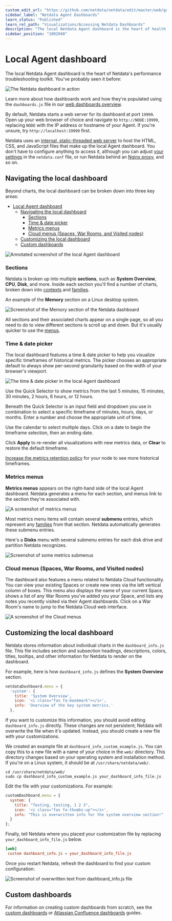 ```yaml
---
custom_edit_url: "https://github.com/netdata/netdata/edit/master/web/gui/README.md"
sidebar_label: "Netdata Agent Dashboards"
learn_status: "Published"
learn_rel_path: "Visualizations/Accessing Netdata Dashboards"
description: "The local Netdata Agent dashboard is the heart of health monitoring and performance troubleshooting, with hundreds of real-time charts."
sidebar_position: "1002040"
---
```



# Local Agent dashboard

The local Netdata Agent dashboard is the heart of Netdata's performance troubleshooting toolkit. You've probably seen it
before:

![The Netdata dashboard in
action](https://user-images.githubusercontent.com/1153921/101513938-fae28380-3939-11eb-9434-8ad86a39be62.gif)

Learn more about how dashboards work and how they're populated using the `dashboards.js` file in our [web dashboards
overview](/docs/contributing/web).

By default, Netdata starts a web server for its dashboard at port `19999`. Open up your web browser of choice and
navigate to `http://NODE:19999`, replacing `NODE` with the IP address or hostname of your Agent. If you're unsure, try
`http://localhost:19999` first.

Netdata uses an [internal, static-threaded web server](/docs/configuring/securing-netdata-agents/web-server) to host the HTML, CSS, and JavaScript
files that make up the local Agent dashboard. You don't have to configure anything to access it, although you can adjust
[your settings](/docs/configuring/securing-netdata-agents/web-server#other-netdataconf-web-section-options) in the `netdata.conf` file, or run Netdata
behind an [Nginx proxy](/docs/configuring/securing-netdata-agents/reverse-proxies/nginx), and so on.

## Navigating the local dashboard

Beyond charts, the local dashboard can be broken down into three key areas:

- [Local Agent dashboard](#local-agent-dashboard)
  - [Navigating the local dashboard](#navigating-the-local-dashboard)
    - [Sections](#sections)
    - [Time \& date picker](#time--date-picker)
    - [Metrics menus](#metrics-menus)
    - [Cloud menus (Spaces, War Rooms, and Visited nodes)](#cloud-menus-spaces-war-rooms-and-visited-nodes)
  - [Customizing the local dashboard](#customizing-the-local-dashboard)
  - [Custom dashboards](#custom-dashboards)

![Annotated screenshot of the local Agent
dashboard](https://user-images.githubusercontent.com/1153921/101509403-f7e59400-3935-11eb-9abd-cbecfa3ee49a.png)

### Sections

Netdata is broken up into multiple **sections**, such as **System Overview**,
**CPU**, **Disk**, and more. Inside each section you'll find a number of charts,
broken down into [contexts](/docs/contributing/web#contexts) and
[families](/docs/contributing/web#families).

An example of the **Memory** section on a Linux desktop system.

![Screenshot of the Memory section of the Netdata
dashboard](https://user-images.githubusercontent.com/1153921/101508423-e354cc00-3934-11eb-9b33-3ad57a5988b4.png)

All sections and their associated charts appear on a single page, so all you need to do to view different sections is
scroll up and down. But it's usually quicker to use the [menus](#metrics-menus).

### Time & date picker

The local dashboard features a time & date picker to help you visualize specific timeframes of historical metrics. The
picker chooses an appropriate default to always show per-second granularity based on the width of your browser's
viewport.

![The time & date picker in the local Agent
dashboard](https://user-images.githubusercontent.com/1153921/101507784-2c585080-3934-11eb-9d6e-eff30b8553e4.png)

Use the Quick Selector to show metrics from the last 5 minutes, 15 minutes, 30 minutes, 2 hours, 6 hours, or 12 hours.

Beneath the Quick Selector is an input field and dropdown you use in combination to select a specific timeframe of
minutes, hours, days, or months. Enter a number and choose the appropriate unit of time.

Use the calendar to select multiple days. Click on a date to begin the timeframe selection, then an ending date. 

Click **Apply** to re-render all visualizations with new metrics data, or **Clear** to restore the default timeframe.

[Increase the metrics retention policy](/docs/configuring/optimizing-metrics-database/change-how-long-netdata-stores-metrics) for your node to see more historical
timeframes.

### Metrics menus

**Metrics menus** appears on the right-hand side of the local Agent dashboard. Netdata generates a menu for each
section, and menus link to the section they're associated with.

![A screenshot of metrics menus](https://user-images.githubusercontent.com/1153921/80834638-f08f2880-8ba5-11ea-99ae-f610b2885fd6.png)

Most metrics menu items will contain several **submenu** entries, which represent any
[families](/docs/contributing/web#families) from that section. Netdata automatically
generates these submenu entries.

Here's a **Disks** menu with several submenu entries for each disk drive and
partition Netdata recognizes.

![Screenshot of some metrics
submenus](https://user-images.githubusercontent.com/1153921/80834697-11577e00-8ba6-11ea-979c-92fd19cdb480.png)

### Cloud menus (Spaces, War Rooms, and Visited nodes)

The dashboard also features a menu related to Netdata Cloud functionality. You can view your existing Spaces or create
new ones via the left vertical column of boxes. This menu also displays the name of your current Space, shows a list of
any War Rooms you've added you your Space, and lists any notes you recently visited via their Agent dashboards. Click on
a War Room's name to jump to the Netdata Cloud web interface.

![A screenshot of the Cloud
menus](https://user-images.githubusercontent.com/1153921/80837210-3f8b8c80-8bab-11ea-9c75-128c2d823ef8.png)

## Customizing the local dashboard

Netdata stores information about individual charts in the `dashboard_info.js`
file. This file includes section and subsection headings, descriptions, colors,
titles, tooltips, and other information for Netdata to render on the dashboard.

For example, here is how `dashboard_info.js` defines the **System Overview**
section.

```javascript
netdataDashboard.menu = {
  'system': {
    title: 'System Overview',
    icon: '<i class="fas fa-bookmark"></i>',
    info: 'Overview of the key system metrics.'
  },
```

If you want to customize this information, you should avoid editing
`dashboard_info.js` directly. These changes are not persistent; Netdata will
overwrite the file when it's updated. Instead, you should create a new file with
your customizations.

We created an example file at `dashboard_info_custom_example.js`. You can
copy this to a new file with a name of your choice in the `web/` directory. This
directory changes based on your operating system and installation method. If
you're on a Linux system, it should be at `/usr/share/netdata/web/`.

```shell
cd /usr/share/netdata/web/
sudo cp dashboard_info_custom_example.js your_dashboard_info_file.js
```

Edit the file with your customizations. For example:

```javascript
customDashboard.menu = {
  system: {
    title: "Testing, testing, 1 2 3",
    icon: '<i class="fas fa-thumbs-up"></i>',
    info: "This is overwritten info for the system overview section!"
  }
};
```

Finally, tell Netdata where you placed your customization file by replacing
`your_dashboard_info_file.js` below.

```conf
[web]
 custom dashboard_info.js = your_dashboard_info_file.js
```

Once you restart Netdata, refresh the dashboard to find your custom
configuration:

![Screenshot of overwritten text from dashboard_info.js
file](https://user-images.githubusercontent.com/1153921/62798924-570e6c80-ba94-11e9-9578-869753bec39c.png)

## Custom dashboards

For information on creating custom dashboards from scratch, see the [custom dashboards](/docs/miscellaneous/build-a-custom-dashboard-html-page) or
[Atlassian Confluence dashboards](/docs/exporting/atlassian-confluence-dashboards) guides.
